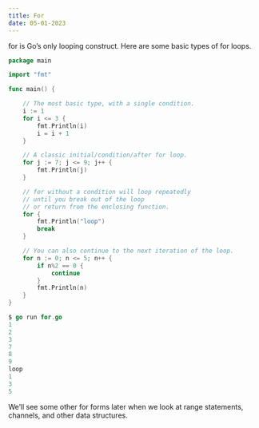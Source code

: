 ```yaml
---
title: For
date: 05-01-2023
---
```


for is Go’s only looping construct. Here are some basic types of for loops.

```go
package main

import "fmt"

func main() {

    // The most basic type, with a single condition.
    i := 1
    for i <= 3 {
        fmt.Println(i)
        i = i + 1
    }

    // A classic initial/condition/after for loop.
    for j := 7; j <= 9; j++ {
        fmt.Println(j)
    }

    // for without a condition will loop repeatedly
    // until you break out of the loop
    // or return from the enclosing function.
    for {
        fmt.Println("loop")
        break
    }

    // You can also continue to the next iteration of the loop.
    for n := 0; n <= 5; n++ {
        if n%2 == 0 {
            continue
        }
        fmt.Println(n)
    }
}
```

```go
$ go run for.go
1
2
3
7
8
9
loop
1
3
5
```

We’ll see some other for forms later when we look at range statements, channels, and other data structures.
